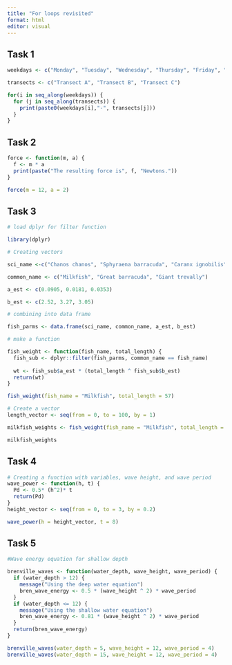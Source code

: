 ```yaml
---
title: "For loops revisited"
format: html
editor: visual
---
```


## Task 1
```r
weekdays <- c("Monday", "Tuesday", "Wednesday", "Thursday", "Friday", "Saturday", "Sunday")

transects <- c("Transect A", "Transect B", "Transect C")

for(i in seq_along(weekdays)) {
  for (j in seq_along(transects)) {
    print(paste0(weekdays[i],"-", transects[j]))
  }
}

```

## Task 2 

```r
force <- function(m, a) {
  f <- m * a
  print(paste("The resulting force is", f, "Newtons."))
}

```

```r
force(m = 12, a = 2)
```

## Task 3 

```r
# load dplyr for filter function 

library(dplyr)

# Creating vectors 

sci_name <-c("Chanos chanos", "Sphyraena barracuda", "Caranx ignobilis")

common_name <- c("Milkfish", "Great barracuda", "Giant trevally")

a_est <- c(0.0905, 0.0181, 0.0353)

b_est <- c(2.52, 3.27, 3.05)

# combining into data frame 

fish_parms <- data.frame(sci_name, common_name, a_est, b_est)

# make a function 

fish_weight <- function(fish_name, total_length) {
  fish_sub <- dplyr::filter(fish_parms, common_name == fish_name)
  
  wt <- fish_sub$a_est * (total_length ^ fish_sub$b_est) 
  return(wt)
}

fish_weight(fish_name = "Milkfish", total_length = 57)
```


```r
# Create a vector 
length_vector <- seq(from = 0, to = 100, by = 1)

milkfish_weights <- fish_weight(fish_name = "Milkfish", total_length =  length_vector)

milkfish_weights

```

## Task 4 
```r

# Creating a function with variables, wave height, and wave period 
wave_power <- function(h, t) {
  Pd <- 0.5* (h^2)* t
  return(Pd)
}
height_vector <- seq(from = 0, to = 3, by = 0.2)

wave_power(h = height_vector, t = 8)

```

## Task 5 

```r
#Wave energy equation for shallow depth 

brenville_waves <- function(water_depth, wave_height, wave_period) {
  if (water_depth > 12) {
    message("Using the deep water equation")
    bren_wave_energy <- 0.5 * (wave_height ^ 2) * wave_period
  }
  if (water_depth <= 12) {
    message("Using the shallow water equation")
    bren_wave_energy <- 0.81 * (wave_height ^ 2) * wave_period
  }
  return(bren_wave_energy)
}

brenville_waves(water_depth = 5, wave_height = 12, wave_period = 4)
brenville_waves(water_depth = 15, wave_height = 12, wave_period = 4)

```


